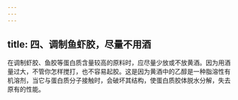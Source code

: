 ```yaml
---
---
---
```

title: 四、调制鱼虾胶，尽量不用酒
---




在调制虾胶、鱼胶等蛋白质含量较高的原料时，应尽量少放或不放黄酒。因为用酒量过大，不管你怎样搅打，也不容易起胶。这是因为黄酒中的乙醇是一种脂溶性有机溶剂，当它与蛋白质分子接触时，会破坏其结构，使蛋白质胶体脱水分解，失去原有的性能。
